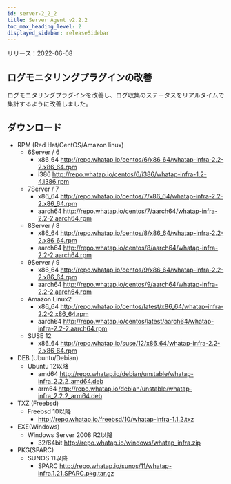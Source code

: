 ```yaml
---
id: server-2_2_2
title: Server Agent v2.2.2
toc_max_heading_level: 2
displayed_sidebar: releaseSidebar
---
```


リリース：2022-06-08

## ログモニタリングプラグインの改善

ログモニタリングプラグインを改善し、ログ収集のステータスをリアルタイムで集計するように改善しました。

## ダウンロード

- RPM (Red Hat/CentOS/Amazon linux)
  - 6Server / 6 
    - x86_64 http://repo.whatap.io/centos/6/x86_64/whatap-infra-2.2-2.x86_64.rpm 
    - i386 http://repo.whatap.io/centos/6/i386/whatap-infra-1.2-4.i386.rpm
  - 7Server / 7 
    - x86_64 http://repo.whatap.io/centos/7/x86_64/whatap-infra-2.2-2.x86_64.rpm 
    - aarch64 http://repo.whatap.io/centos/7/aarch64/whatap-infra-2.2-2.aarch64.rpm
  - 8Server / 8 
    - x86_64 http://repo.whatap.io/centos/8/x86_64/whatap-infra-2.2-2.x86_64.rpm 
    - aarch64 http://repo.whatap.io/centos/8/aarch64/whatap-infra-2.2-2.aarch64.rpm
  - 9Server / 9 
    - x86_64 http://repo.whatap.io/centos/9/x86_64/whatap-infra-2.2-2.x86_64.rpm 
    - aarch64 http://repo.whatap.io/centos/9/aarch64/whatap-infra-2.2-2.aarch64.rpm
  - Amazon Linux2
    - x86_64 http://repo.whatap.io/centos/latest/x86_64/whatap-infra-2.2-2.x86_64.rpm 
    - aarch64 http://repo.whatap.io/centos/latest/aarch64/whatap-infra-2.2-2.aarch64.rpm
  - SUSE 12
    - x86_64 http://repo.whatap.io/suse/12/x86_64/whatap-infra-2.2-2.x86_64.rpm
- DEB (Ubuntu/Debian)
  - Ubuntu 12以降
    - amd64 http://repo.whatap.io/debian/unstable/whatap-infra_2.2.2_amd64.deb
    - arm64 http://repo.whatap.io/debian/unstable/whatap-infra_2.2.2_arm64.deb
- TXZ (Freebsd)
  - Freebsd 10以降
    - http://repo.whatap.io/freebsd/10/whatap-infra-1.1.2.txz
- EXE(Windows)
  - Windows Server 2008 R2以降
    - 32/64bit http://repo.whatap.io/windows/whatap_infra.zip
- PKG(SPARC)
  - SUNOS 11以降
    - SPARC http://repo.whatap.io/sunos/11/whatap-infra.1.21.SPARC.pkg.tar.gz
